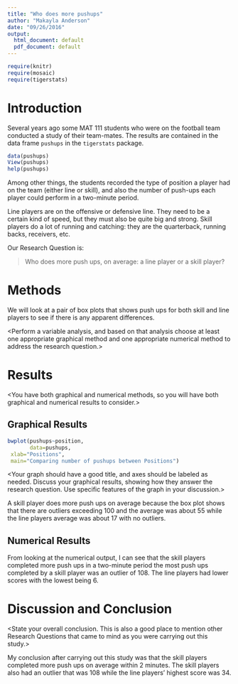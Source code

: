 ---
title: "Who does more pushups"
author: "Makayla Anderson"
date: "09/26/2016"
output:
  html_document: default
  pdf_document: default
---

```{r include=FALSE}
require(knitr)
require(mosaic)
require(tigerstats)
```

# Introduction

Several years ago some MAT 111 students who were on the football team conducted a study of their team-mates.  The results are contained in the data frame `pushups` in the `tigerstats` package.

```{r eval=FALSE}
data(pushups)
View(pushups)
help(pushups)
```

Among other things, the students recorded the type of position a player had on the team (either line or skill), and also the number of push-ups each player could perform in a two-minute period.

Line players are on the offensive or defensive line.  They need to be a certain kind of speed, but they must also be quite big and strong.  Skill players do a lot of running and catching:  they are the quarterback, running backs, receivers, etc.

Our Research Question is:

  >Who does more push ups, on average: a line player or a skill player?


# Methods

We will look at a pair of box plots that shows push ups for both skill and line players to see if there is any apparent differences.

<Perform a variable analysis, and based on that analysis choose at least one appropriate graphical method and one appropriate numerical method to address the research question.>

# Results

<You have both graphical and numerical methods, so you will have both graphical and numerical results to consider.>

## Graphical Results
```{r}
bwplot(pushups~position,
       data=pushups,
 xlab="Positions",
 main="Comparing number of pushups between Positions")
```




<Your graph should have a good title, and axes should be labeled as needed.  Discuss your graphical results, showing how they answer the research question.  Use specific features of the graph in your discussion.>

A skill player does more push ups on average because the box plot shows that there are outliers exceeding 100 and the average was about 55 while the line players average was about 17 with no outliers.

## Numerical Results


From looking at the numerical output, I can see that the skill players completed more push ups in a two-minute period the most push ups completed by a skill player was an outlier of 108. The line players had lower scores with the lowest being 6.

# Discussion and Conclusion

<State your overall conclusion.  This is also a good place to mention other Research Questions that came to mind as you were carrying out this study.>

My conclusion after carrying out this study was that the skill players completed more push ups on average within 2 minutes. The skill players also had an outlier that was 108 while the line players' highest score was 34.